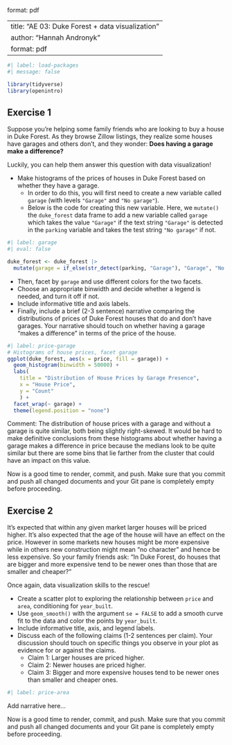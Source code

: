 format: pdf

---
title: "AE 03: Duke Forest + data visualization"
author: "Hannah Andronyk"
format: pdf
---

```r
#| label: load-packages
#| message: false

library(tidyverse)
library(openintro)
```

## Exercise 1

Suppose you're helping some family friends who are looking to buy a house in Duke Forest. As they browse Zillow listings, they realize some houses have garages and others don't, and they wonder: **Does having a garage make a difference?**

Luckily, you can help them answer this question with data visualization!

-   Make histograms of the prices of houses in Duke Forest based on whether they have a garage.
    -   In order to do this, you will first need to create a new variable called `garage` (with levels `"Garage"` and `"No garage"`).
    -   Below is the code for creating this new variable. Here, we `mutate()` the `duke_forest` data frame to add a new variable called `garage` which takes the value `"Garage"` if the text string `"Garage"` is detected in the `parking` variable and takes the test string `"No garage"` if not.

```r
#| label: garage
#| eval: false

duke_forest <- duke_forest |>
  mutate(garage = if_else(str_detect(parking, "Garage"), "Garage", "No garage"))

```

-   Then, facet by `garage` and use different colors for the two facets.
-   Choose an appropriate binwidth and decide whether a legend is needed, and turn it off if not.
-   Include informative title and axis labels.
-   Finally, include a brief (2-3 sentence) narrative comparing the distributions of prices of Duke Forest houses that do and don't have garages. Your narrative should touch on whether having a garage "makes a difference" in terms of the price of the house.

```r
#| label: price-garage
# Histograms of house prices, facet garage
ggplot(duke_forest, aes(x = price, fill = garage)) +
  geom_histogram(binwidth = 50000) +
  labs(
    title = "Distribution of House Prices by Garage Presence",
    x = "House Price",
    y = "Count"
    ) + 
  facet_wrap(~ garage) +
  theme(legend.position = "none")

```

Comment: The distribution of house prices with a garage and without a garage is quite similar, both being slightly right-skewed. It would be hard to make definitive conclusions from these histograms about whether having a garage makes a difference in price because the medians look to be quite similar but there are some bins that lie farther from the cluster that could have an impact on this value.

::: callout-important
Now is a good time to render, commit, and push. Make sure that you commit and push all changed documents and your Git pane is completely empty before proceeding.
:::

## Exercise 2

It's expected that within any given market larger houses will be priced higher. It's also expected that the age of the house will have an effect on the price. However in some markets new houses might be more expensive while in others new construction might mean "no character" and hence be less expensive. So your family friends ask: "In Duke Forest, do houses that are bigger and more expensive tend to be newer ones than those that are smaller and cheaper?"

Once again, data visualization skills to the rescue!

-   Create a scatter plot to exploring the relationship between `price` and `area`, conditioning for `year_built`.
-   Use `geom_smooth()` with the argument `se = FALSE` to add a smooth curve fit to the data and color the points by `year_built`.
-   Include informative title, axis, and legend labels.
-   Discuss each of the following claims (1-2 sentences per claim). Your discussion should touch on specific things you observe in your plot as evidence for or against the claims.
    -   Claim 1: Larger houses are priced higher.
    -   Claim 2: Newer houses are priced higher.
    -   Claim 3: Bigger and more expensive houses tend to be newer ones than smaller and cheaper ones.

```r
#| label: price-area


```

Add narrative here...

::: callout-important
Now is a good time to render, commit, and push. Make sure that you commit and push all changed documents and your Git pane is completely empty before proceeding.
:::
